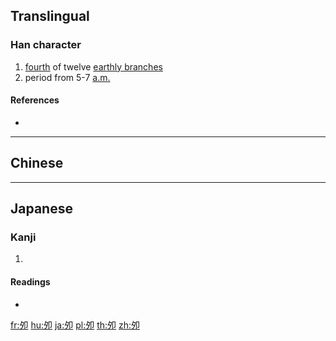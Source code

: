 {{character info/new}}
{{also|卯}}
==Translingual==

===Han character===
{{Han char|rn=36|rad=夕|as=02|sn=5|four=|canj=NISL|ids=⿰夕卩}}

# [[fourth]] of twelve [[earthly branch]]es
# period from 5-7 [[a.m.]]

====References====
* {{Han ref|kx=0246.050|dkj=05753|dj=0489.030|hdz=20861.040|uh=5918|ud=22808}}

----

==Chinese==
{{zh-see|卯|v}}

----

==Japanese==

===Kanji===
{{ja-kanji|grade=|rs=夕02}}

# {{defn|lang=ja|sort=夕02}}

====Readings====
* {{ja-readings|on=[[ぼう]] (bō)|kun=[[う]] (u)}}

[[fr:夘]]
[[hu:夘]]
[[ja:夘]]
[[pl:夘]]
[[th:夘]]
[[zh:夘]]